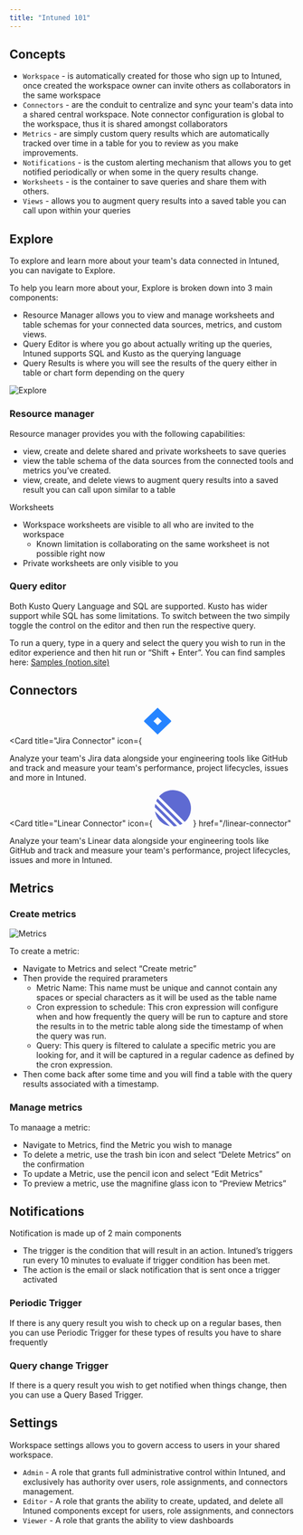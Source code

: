 ```yaml
---
title: "Intuned 101"
---
```


## Concepts

- `Workspace` - is automatically created for those who sign up to Intuned, once created the workspace owner can invite others as collaborators in the same workspace
- `Connectors` - are the conduit to centralize and sync your team's data into a shared central workspace. Note connector configuration is global to the workspace, thus it is shared amongst collaborators
- `Metrics` - are simply custom query results which are automatically tracked over time in a table for you to review as you make improvements.
- `Notifications` - is the custom alerting mechanism that allows you to get notified periodically or when some in the query results change.
- `Worksheets` - is the container to save queries and share them with others.
- `Views` - allows you to augment query results into a saved table you can call upon within your queries

## Explore

To explore and learn more about your team's data connected in Intuned, you can navigate to Explore.

To help you learn more about your, Explore is broken down into 3 main components:

- Resource Manager allows you to view and manage worksheets and table schemas for your connected data sources, metrics, and custom views.
- Query Editor is where you go about actually writing up the queries, Intuned supports SQL and Kusto as the querying language
- Query Results is where you will see the results of the query either in table or chart form depending on the query

<Frame>
  <img class="w-full" src="/images/explore.png" alt="Explore" />
</Frame>

### Resource manager

Resource manager provides you with the following capabilities:

- view, create and delete shared and private worksheets to save queries
- view the table schema of the data sources from the connected tools and metrics you’ve created.
- view, create, and delete views to augment query results into a saved result you can call upon similar to a table

Worksheets

- Workspace worksheets are visible to all who are invited to the workspace
  - Known limitation is collaborating on the same worksheet is not possible right now
- Private worksheets are only visible to you

### Query editor

Both Kusto Query Language and SQL are supported. Kusto has wider support while SQL has some limitations. To switch between the two simpily toggle the control on the editor and then run the respective query.

To run a query, type in a query and select the query you wish to run in the editor experience and then hit run or “Shift + Enter”. You can find samples here: [Samples (notion.site)](https://www.notion.so/Kusto-Samples-56415bdf9f1a482181fe80ca3db6eb5c)

## Connectors

<Card
  title="Jira Connector"
  icon={
      <svg xmlns="http://www.w3.org/2000/svg" width="64"
      height="64"
      viewBox="0 0 64 64"
      class="h-6 w-6"
      aria-label="Jira Logotype">
<path d="M47.42 22.6723L26.0712 2.26288L24.0025 0.285248L7.93171 15.649L0.582894 22.6723C0.215825 23.025 0.00976562 23.5023 0.00976562 23.9999C0.00976563 24.4975 0.215825 24.9748 0.582894 25.3275L15.265 39.3636L24.0025 47.7146L40.0711 32.3508L40.3214 32.1137L47.42 25.3381C47.6039 25.1635 47.7499 24.9559 47.8495 24.7271C47.9492 24.4983 48.0005 24.253 48.0005 24.0052C48.0005 23.7574 47.9492 23.5121 47.8495 23.2833C47.7499 23.0545 47.6039 22.8469 47.42 22.6723ZM24.0025 31.0127L16.667 23.9999L24.0025 16.9871L31.3358 23.9999L24.0025 31.0127Z" fill="#2684FF"/>
  }
  href="/jira-connector"
>
  Analyze your team's Jira data alongside your engineering tools like GitHub
  and track and measure your team's performance, project lifecycles, issues and
  more in Intuned.
</Card>

<Card
  title="Linear Connector"
  icon={
    <svg
      width="64"
      height="64"
      viewBox="0 0 64 64"
      fill="#5E6AD2"
      class="h-6 w-6"
      aria-label="Linear Logotype"
    >
      <path d="M0.403013 37.3991L26.6009 63.597C13.2225 61.3356 2.66442 50.7775 0.403013 37.3991Z"></path>
      <path d="M0 30.2868L33.7132 64C35.7182 63.8929 37.6742 63.6013 39.5645 63.142L0.85799 24.4355C0.398679 26.3259 0.10713 28.2818 0 30.2868Z"></path>
      <path d="M2.53593 19.4042L44.5958 61.4641C46.1277 60.8066 47.598 60.0331 48.9956 59.1546L4.84543 15.0044C3.96691 16.402 3.19339 17.8723 2.53593 19.4042Z"></path>
      <path d="M7.69501 11.1447C13.5677 4.32093 22.2677 0 31.9769 0C49.6628 0 64 14.3372 64 32.0231C64 41.7323 59.6791 50.4323 52.8553 56.305L7.69501 11.1447Z"></path>
    </svg>
  }
  href="/linear-connector"
>
  Analyze your team's Linear data alongside your engineering tools like GitHub
  and track and measure your team's performance, project lifecycles, issues and
  more in Intuned.
</Card>

## Metrics

### Create metrics

<Frame>
  <img class="w-full" src="/images/metrics.png" alt="Metrics" />
</Frame>

To create a metric:

- Navigate to Metrics and select “Create metric”
- Then provide the required prarameters
  - Metric Name: This name must be unique and cannot contain any spaces or special characters as it will be used as the table name
  - Cron expression to schedule: This cron expression will configure when and how frequently the query will be run to capture and store the results in to the metric table along side the timestamp of when the query was run.
  - Query: This query is filtered to calulate a specific metric you are looking for, and it will be captured in a regular cadence as defined by the cron expression.
- Then come back after some time and you will find a table with the query results associated with a timestamp.

### Manage metrics

To manaage a metric:

- Navigate to Metrics, find the Metric you wish to manage
- To delete a metric, use the trash bin icon and select “Delete Metrics” on the confirmation
- To update a Metric, use the pencil icon and select “Edit Metrics”
- To preview a metric, use the magnifine glass icon to “Preview Metrics”

## Notifications

Notification is made up of 2 main components

- The trigger is the condition that will result in an action. Intuned’s triggers run every 10 minutes to evaluate if trigger condition has been met.
- The action is the email or slack notification that is sent once a trigger activated

### Periodic Trigger

If there is any query result you wish to check up on a regular bases, then you can use Periodic Trigger for these types of results you have to share frequently

### Query change Trigger

If there is a query result you wish to get notified when things change, then you can use a Query Based Trigger.

## Settings

Workspace settings allows you to govern access to users in your shared workspace. 

- `Admin` - A role that grants full administrative control within Intuned, and exclusively has authority over users, role assignments, and connectors management.
- `Editor` -  A role that grants the ability to create, updated, and delete all Intuned components except for users, role assignments, and connectors 
- `Viewer` - A role that grants the ability to view dashboards
